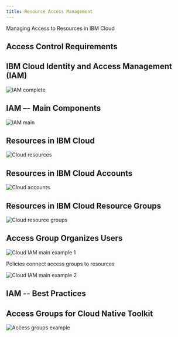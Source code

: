 ```yaml
---
title: Resource Access Management
---
```


<PageDescription>

Managing Access to Resources in IBM Cloud

</PageDescription>

## Access Control Requirements

## IBM Cloud Identity and Access Management (IAM)

![IAM complete](/images/iam-complete.png)

## IAM –- Main Components

![IAM main](/images/iam-main-all.png)

## Resources in IBM Cloud

![Cloud resources](/images/cloud-resources.png)

## Resources in IBM Cloud Accounts

![Cloud accounts](/images/cloud-accts-resources.png)

## Resources in IBM Cloud Resource Groups

![Cloud resource groups](/images/cloud-groups-resources.png)

## Access Group Organizes Users

![Cloud IAM main example 1](/images/iam-parts-ex-1.png)

Policies connect access groups to resources

![Cloud IAM main example 2](/images/iam-parts-ex-2.png)

## IAM -- Best Practices

## Access Groups for Cloud Native Toolkit

![Access groups example](/images/access-groups-ex.png)
